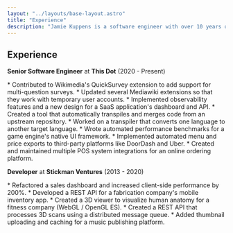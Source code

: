```yaml
---
layout: "../layouts/base-layout.astro"
title: "Experience"
description: "Jamie Kuppens is a software engineer with over 10 years of experience building for the web."
---
```


## Experience

**Senior Software Engineer** at **This Dot** (2020 - Present)

<div class="text-gray-400">
  * Contributed to <span class="text-white">Wikimedia's QuickSurvey</span> extension to add support for multi-question surveys.
  * Updated several <span class="text-white">Mediawiki</span> extensions so that they work with temporary user accounts.
  * Implemented observability features and a new design for a SaaS application's dashboard and API.
  * Created a tool that automatically transpiles and merges code from an upstream repository.
  * Worked on a transpiler that converts one language to another target language.
  * Wrote automated performance benchmarks for a game engine's native UI framework.
  * Implemented automated menu and price exports to third-party platforms like <span class="text-white">DoorDash</span> and <span class="text-white">Uber</span>.
  * Created and maintained multiple POS system integrations for an online ordering platform.
</div>

**Developer** at **Stickman Ventures** (2013 - 2020)

<div class="text-gray-400">
  * Refactored a sales dashboard and increased client-side performance by 200%.
  * Developed a REST API for a fabrication company's mobile inventory app.
  * Created a 3D viewer to visualize human anatomy for a fitness company (WebGL / OpenGL ES).
  * Created a REST API that processes 3D scans using a distributed message queue.
  * Added thumbnail uploading and caching for a music publishing platform.
</div>
